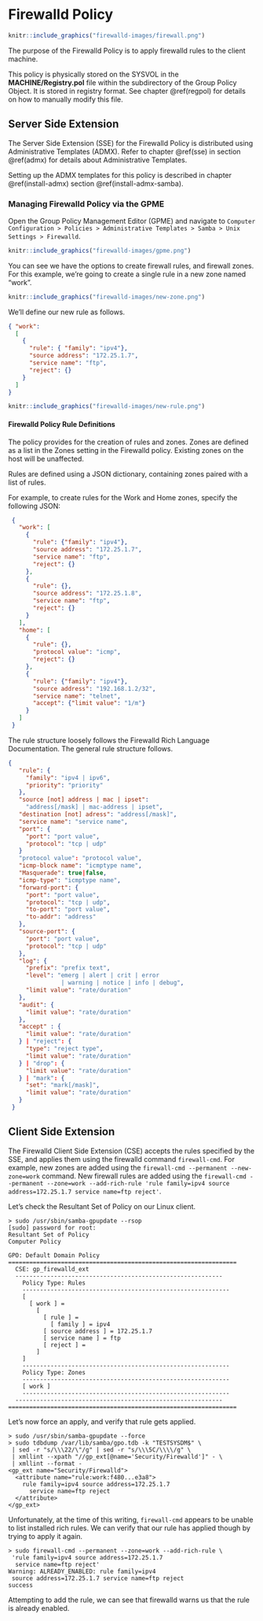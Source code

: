 # Firewalld Policy {#firewalld}

```r
knitr::include_graphics("firewalld-images/firewall.png")
```

The purpose of the Firewalld Policy is to apply firewalld rules to the client machine.

This policy is physically stored on the SYSVOL in the **MACHINE/Registry.pol** file within the subdirectory of the Group Policy Object. It is stored in registry format. See chapter \@ref(regpol) for details on how to manually modify this file.

## Server Side Extension

The Server Side Extension (SSE) for the Firewalld Policy is distributed using Administrative Templates (ADMX). Refer to chapter \@ref(sse) in section \@ref(admx) for details about Administrative Templates.

Setting up the ADMX templates for this policy is described in chapter \@ref(install-admx) section \@ref(install-admx-samba).

### Managing Firewalld Policy via the GPME

Open the Group Policy Management Editor (GPME) and navigate to `Computer Configuration > Policies > Administrative Templates > Samba > Unix Settings > Firewalld`.

```r
knitr::include_graphics("firewalld-images/gpme.png")
```

You can see we have the options to create firewall rules, and firewall zones. For this example, we're going to create a single rule in a new zone named "work".

```r
knitr::include_graphics("firewalld-images/new-zone.png")
```

We'll define our new rule as follows.

```json
{ "work":
  [
    {
      "rule": { "family": "ipv4"},
      "source address": "172.25.1.7",
      "service name": "ftp",
      "reject": {}
    }
  ]
}
```

```r
knitr::include_graphics("firewalld-images/new-rule.png")
```

#### Firewalld Policy Rule Definitions

The policy provides for the creation of rules and zones. Zones are defined as a list in the Zones setting in the Firewalld policy. Existing zones on the host will be unaffected.

Rules are defined using a JSON dictionary, containing zones paired with a list of rules.

For example, to create rules for the Work and Home zones, specify the following JSON:

```json
 {
   "work": [
     {
       "rule": {"family": "ipv4"},
       "source address": "172.25.1.7",
       "service name": "ftp",
       "reject": {}
     },
     {
       "rule": {},
       "source address": "172.25.1.8",
       "service name": "ftp",
       "reject": {}
     }
   ],
   "home": [
     {
       "rule": {},
       "protocol value": "icmp",
       "reject": {}
     },
     {
       "rule": {"family": "ipv4"},
       "source address": "192.168.1.2/32",
       "service name": "telnet",
       "accept": {"limit value": "1/m"}
     }
   ]
 }
```

The rule structure loosely follows the Firewalld Rich Language Documentation. The general rule structure follows.

```json
{
   "rule": {
     "family": "ipv4 | ipv6",
     "priority": "priority"
   },
   "source [not] address | mac | ipset":
     "address[/mask] | mac-address | ipset",
   "destination [not] adress": "address[/mask]",
   "service name": "service name",
   "port": {
     "port": "port value",
     "protocol": "tcp | udp"
   }
   "protocol value": "protocol value",
   "icmp-block name": "icmptype name",
   "Masquerade": true|false,
   "icmp-type": "icmptype name",
   "forward-port": {
     "port": "port value",
     "protocol": "tcp | udp",
     "to-port": "port value",
     "to-addr": "address"
   },
   "source-port": {
     "port": "port value",
     "protocol": "tcp | udp"
   },
   "log": {
     "prefix": "prefix text",
     "level": "emerg | alert | crit | error
               | warning | notice | info | debug",
     "limit value": "rate/duration"
   },
   "audit": {
     "limit value": "rate/duration"
   },
   "accept" : {
     "limit value": "rate/duration"
   } | "reject": {
     "type": "reject type",
     "limit value": "rate/duration"
   } | "drop": {
     "limit value": "rate/duration"
   } | "mark": {
     "set": "mark[/mask]",
     "limit value": "rate/duration"
   }
 }
```

## Client Side Extension

The Firewalld Client Side Extension (CSE) accepts the rules specified by the SSE, and applies them using the firewalld command `firewall-cmd`. For example, new zones are added using the `firewall-cmd --permanent --new-zone=work` command. New firewall rules are added using the `firewall-cmd --permanent --zone=work --add-rich-rule 'rule family=ipv4 source address=172.25.1.7 service name=ftp reject'`.

Let's check the Resultant Set of Policy on our Linux client.

```
> sudo /usr/sbin/samba-gpupdate --rsop
[sudo] password for root: 
Resultant Set of Policy
Computer Policy

GPO: Default Domain Policy
=================================================================
  CSE: gp_firewalld_ext
  -----------------------------------------------------------
    Policy Type: Rules
    -----------------------------------------------------------
    [ 
      [ work ] = 
        [ 
          [ rule ] = 
            [ family ] = ipv4
          [ source address ] = 172.25.1.7
          [ service name ] = ftp
          [ reject ] = 
        ]
    ]
    -----------------------------------------------------------
    Policy Type: Zones
    -----------------------------------------------------------
    [ work ]
    -----------------------------------------------------------
  -----------------------------------------------------------
=================================================================
```

Let’s now force an apply, and verify that rule gets applied.

```
> sudo /usr/sbin/samba-gpupdate --force
> sudo tdbdump /var/lib/samba/gpo.tdb -k "TESTSYSDM$" \
 | sed -r "s/\\\22/\"/g" | sed -r "s/\\\5C/\\\\/g" \
 | xmllint --xpath "//gp_ext[@name='Security/Firewalld']" - \
 | xmllint --format -
<gp_ext name="Security/Firewalld">
  <attribute name="rule:work:f480...e3a8">
    rule family=ipv4 source address=172.25.1.7
      service name=ftp reject
  </attribute>
</gp_ext>
```

Unfortunately, at the time of this writing, `firewall-cmd` appears to be unable to list installed rich rules. We can verify that our rule has applied though by trying to apply it again.

```
> sudo firewall-cmd --permanent --zone=work --add-rich-rule \
 'rule family=ipv4 source address=172.25.1.7
  service name=ftp reject'
Warning: ALREADY_ENABLED: rule family=ipv4
 source address=172.25.1.7 service name=ftp reject
success
```

Attempting to add the rule, we can see that firewalld warns us that the rule is already enabled.
